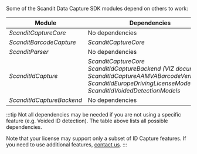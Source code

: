 Some of the Scandit Data Capture SDK modules depend on others to work:

| Module      | Dependencies |
| ----------- | ----------- |
| *ScanditCaptureCore*      | No dependencies       |
| *ScanditBarcodeCapture*   | *ScanditCaptureCore*        |
| *ScanditParser*      | No dependencies       |
| *ScanditIdCapture*      | *ScanditCaptureCore*<br/>*ScanditIdCaptureBackend (VIZ documents)*<br/>*ScanditIdCaptureAAMVABarcodeVerification*<br/>*ScanditIdEuropeDrivingLicenseModels*<br/>*ScanditIdVoidedDetectionModels*    |
| *ScanditIdCaptureBackend*      | No dependencies       |

:::tip
Not all dependencies may be needed if you are not using a specific feature (e.g. Voided ID detection). The table above lists all possible dependencies.

Note that your license may support only a subset of ID Capture features. If you need to use additional features, [contact us](mailto:support@scandit.com).
:::